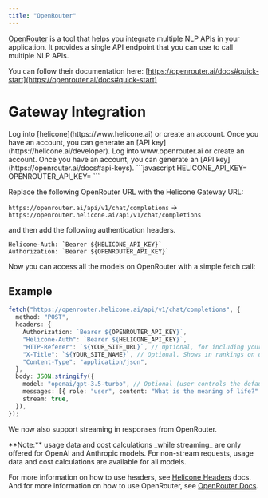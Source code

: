 ```yaml
---
title: "OpenRouter"
---
```


[OpenRouter](https://openrouter.ai/) is a tool that helps you integrate multiple NLP APIs in your application. It provides a single API endpoint that you can use to call multiple NLP APIs.

You can follow their documentation here: [https://openrouter.ai/docs#quick-start](https://openrouter.ai/docs#quick-start)

# Gateway Integration

<Steps>
  <Step title="Create a Helicone account">
    Log into [helicone](https://www.helicone.ai) or create an account. Once you have an account, you
    can generate an [API key](https://helicone.ai/developer).
  </Step>
  <Step title="Create an OpenRouter account">
    Log into www.openrouter.ai or create an account. Once you have an account, you
    can generate an [API key](https://openrouter.ai/docs#api-keys).
  </Step>
  <Step title="Set HELICONE_API_KEY and OPENROUTER_API_KEY as environment variable">
```javascript
HELICONE_API_KEY=<your API key>
OPENROUTER_API_KEY=<your API key>
```
  </Step>
  <Step title="Modify the base URL and add Auth headers">

Replace the following OpenRouter URL with the Helicone Gateway URL:

`https://openrouter.ai/api/v1/chat/completions` -> `https://openrouter.helicone.ai/api/v1/chat/completions`

and then add the following authentication headers.

```
Helicone-Auth: `Bearer ${HELICONE_API_KEY}`
Authorization: `Bearer ${OPENROUTER_API_KEY}`
```

</Step>
</Steps>

Now you can access all the models on OpenRouter with a simple fetch call:

## Example

```typescript
fetch("https://openrouter.helicone.ai/api/v1/chat/completions", {
  method: "POST",
  headers: {
    Authorization: `Bearer ${OPENROUTER_API_KEY}`,
    "Helicone-Auth": `Bearer ${HELICONE_API_KEY}`,
    "HTTP-Referer": `${YOUR_SITE_URL}`, // Optional, for including your app on openrouter.ai rankings.
    "X-Title": `${YOUR_SITE_NAME}`, // Optional. Shows in rankings on openrouter.ai.
    "Content-Type": "application/json",
  },
  body: JSON.stringify({
    model: "openai/gpt-3.5-turbo", // Optional (user controls the default),
    messages: [{ role: "user", content: "What is the meaning of life?" }],
    stream: true,
  }),
});
```

We now also support streaming in responses from OpenRouter.

<Info>
  **Note:** usage data and cost calculations _while streaming_ are only offered
  for OpenAI and Anthropic models. For non-stream requests, usage data and cost
  calculations are available for all models.
</Info>

For more information on how to use headers, see [Helicone Headers](https://docs.helicone.ai/helicone-headers/header-directory#utilizing-headers) docs.
And for more information on how to use OpenRouter, see [OpenRouter Docs](https://openrouter.ai/docs).
